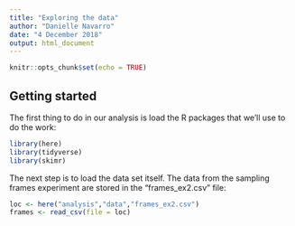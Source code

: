 ```yaml
---
title: "Exploring the data"
author: "Danielle Navarro"
date: "4 December 2018"
output: html_document
---
```


```r
knitr::opts_chunk$set(echo = TRUE)
```

## Getting started

The first thing to do in our analysis is load the R
packages that we'll use to do the work:

```r
library(here)
library(tidyverse)
library(skimr)
```

The next step is to load the data set itself. The data 
from the sampling frames experiment are stored in the 
"frames_ex2.csv" file:

```r
loc <- here("analysis","data","frames_ex2.csv")
frames <- read_csv(file = loc)
```